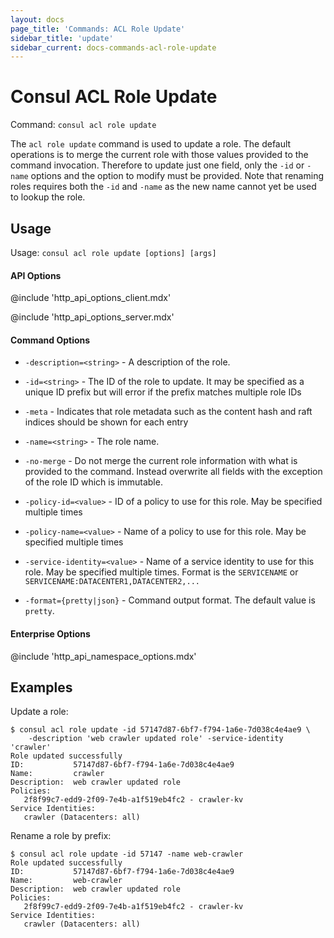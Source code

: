 ```yaml
---
layout: docs
page_title: 'Commands: ACL Role Update'
sidebar_title: 'update'
sidebar_current: docs-commands-acl-role-update
---
```


# Consul ACL Role Update

Command: `consul acl role update`

The `acl role update` command is used to update a role. The default operations is to merge the
current role with those values provided to the command invocation. Therefore to
update just one field, only the `-id` or `-name` options and the option to
modify must be provided. Note that renaming roles requires both the `-id` and
`-name` as the new name cannot yet be used to lookup the role.

## Usage

Usage: `consul acl role update [options] [args]`

#### API Options

@include 'http_api_options_client.mdx'

@include 'http_api_options_server.mdx'

#### Command Options

- `-description=<string>` - A description of the role.

- `-id=<string>` - The ID of the role to update. It may be specified as a
  unique ID prefix but will error if the prefix matches multiple role IDs

- `-meta` - Indicates that role metadata such as the content hash and raft
  indices should be shown for each entry

- `-name=<string>` - The role name.

- `-no-merge` - Do not merge the current role information with what is provided
  to the command. Instead overwrite all fields with the exception of the role
  ID which is immutable.

- `-policy-id=<value>` - ID of a policy to use for this role. May be specified
  multiple times

- `-policy-name=<value>` - Name of a policy to use for this role. May be
  specified multiple times

- `-service-identity=<value>` - Name of a service identity to use for this
  role. May be specified multiple times. Format is the `SERVICENAME` or
  `SERVICENAME:DATACENTER1,DATACENTER2,...`

- `-format={pretty|json}` - Command output format. The default value is `pretty`.

#### Enterprise Options

@include 'http_api_namespace_options.mdx'

## Examples

Update a role:

```shell
$ consul acl role update -id 57147d87-6bf7-f794-1a6e-7d038c4e4ae9 \
    -description 'web crawler updated role' -service-identity 'crawler'
Role updated successfully
ID:           57147d87-6bf7-f794-1a6e-7d038c4e4ae9
Name:         crawler
Description:  web crawler updated role
Policies:
   2f8f99c7-edd9-2f09-7e4b-a1f519eb4fc2 - crawler-kv
Service Identities:
   crawler (Datacenters: all)
```

Rename a role by prefix:

```shell
$ consul acl role update -id 57147 -name web-crawler
Role updated successfully
ID:           57147d87-6bf7-f794-1a6e-7d038c4e4ae9
Name:         web-crawler
Description:  web crawler updated role
Policies:
   2f8f99c7-edd9-2f09-7e4b-a1f519eb4fc2 - crawler-kv
Service Identities:
   crawler (Datacenters: all)
```
